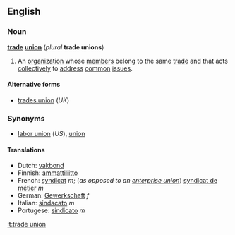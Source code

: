 ==English==
===Noun===
'''[[trade]] [[union]]''' (''plural'' '''trade unions''')
#An [[organization]] whose [[member]]s belong to the same [[trade]] and that acts [[collectively]] to [[address]] [[common]] [[issue]]s.

====Alternative forms====
*[[trades union]] (''UK'')

===Synonyms===
*[[labor union]] (''US''), [[union]]

====Translations====
*Dutch: [[vakbond]]
*Finnish: [[ammattiliitto]]
*French: [[syndicat]] ''m''; (''as opposed to an [[enterprise union]]'') [[syndicat de métier]] ''m''
*German: [[Gewerkschaft]] ''f''
*Italian: [[sindacato]] ''m''
*Portugese: [[sindicato]] ''m''

[[it:trade union]]